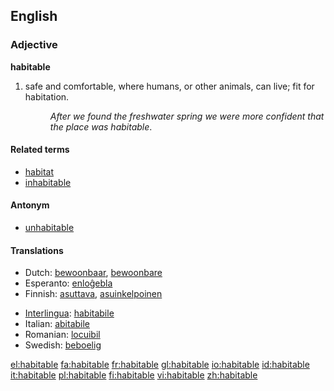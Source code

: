 ==English==
=== Adjective ===
'''habitable'''

# safe and comfortable, where humans, or other animals, can live; fit for habitation.
#:''After we found the freshwater spring we were more confident that the place was habitable''.

==== Related terms ====
*[[habitat]]
*[[inhabitable]]

==== Antonym ====
*[[unhabitable]]

==== Translations ====
{{top}}
*Dutch: [[bewoonbaar]], [[bewoonbare]]
*Esperanto: [[enloĝebla]]
*Finnish: [[asuttava]], [[asuinkelpoinen]]
{{mid}}
*[[Interlingua]]: [[habitabile]]
*Italian: [[abitabile]]
*Romanian: [[locuibil]]
*Swedish: [[beboelig]]
{{bottom}}

[[el:habitable]]
[[fa:habitable]]
[[fr:habitable]]
[[gl:habitable]]
[[io:habitable]]
[[id:habitable]]
[[it:habitable]]
[[pl:habitable]]
[[fi:habitable]]
[[vi:habitable]]
[[zh:habitable]]